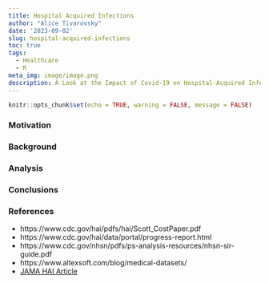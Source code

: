 ```yaml
---
title: Hospital Acquired Infections
author: "Alice Tivarovsky"
date: '2023-09-02'
slug: hospital-acquired-infections
toc: true
tags:
  - Healthcare
  - R
meta_img: image/image.png
description: A Look at the Impact of Covid-19 on Hospital-Acquired Infections
---
```


```r
knitr::opts_chunk$set(echo = TRUE, warning = FALSE, message = FALSE)

```

### Motivation 
 
### Background 
 
### Analysis
 
### Conclusions
 
### References
 
 - https://www.cdc.gov/hai/pdfs/hai/Scott_CostPaper.pdf
 - https://www.cdc.gov/hai/data/portal/progress-report.html
 - https://www.cdc.gov/nhsn/pdfs/ps-analysis-resources/nhsn-sir-guide.pdf
 - https://www.altexsoft.com/blog/medical-datasets/
 - [JAMA HAI Article](https://jamanetwork.com/journals/jamanetworkopen/fullarticle/2803787#:~:text=Findings%20In%20a%20cross%2Dsectional,fold%20higher%20in%20the%20COVID)
 